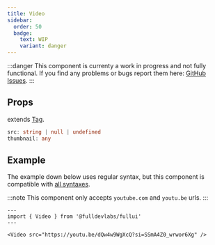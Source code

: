 ```yaml
---
title: Video
sidebar: 
  order: 50
  badge:
    text: WIP
    variant: danger
---
```


:::danger
This component is currenty a work in progress and not fully functional. 
If you find any problems or bugs report them here: [GitHub Issues](https://github.com/fulldevlabs/fullui/issues).
:::

## Props
extends [Tag](/components/tag).
```ts
src: string | null | undefined
thumbnail: any
```

## Example
The example down below uses regular syntax, but this component is compatible with [all syntaxes](/guides/components#syntax).

:::note
This component only accepts `youtube.com` and `youtu.be` urls.
:::

```astro live
---
import { Video } from '@fulldevlabs/fullui'
---

<Video src="https://youtu.be/dQw4w9WgXcQ?si=SSmA4Z0_wrwor6Xg" />
```